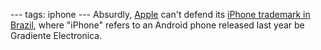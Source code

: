 ---
tags: iphone
---
Absurdly, [[Apple]] can't defend its [http://appleinsider.com/articles/13/02/13/apple-loses-exclusive-iphone-trademark-rights-in-brazil iPhone trademark in Brazil], where "iPhone" refers to an Android phone released last year be Gradiente Electronica.
